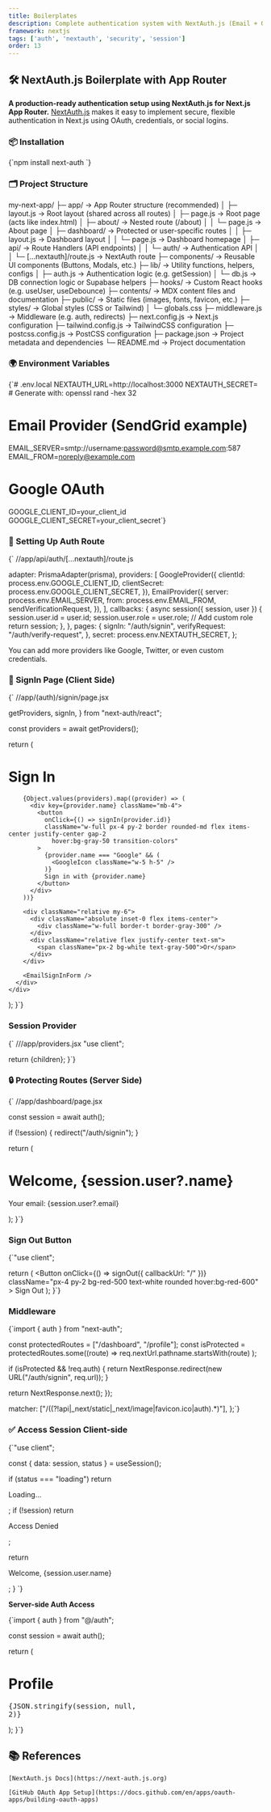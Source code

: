 ```yaml
---
title: Boilerplates
description: Complete authentication system with NextAuth.js (Email + OAuth)
framework: nextjs
tags: ['auth', 'nextauth', 'security', 'session']
order: 13
---
```


## 🛠️ NextAuth.js Boilerplate with App Router

**A production-ready authentication setup using NextAuth.js for Next.js App Router.**
<ProTip> 
[NextAuth.js](https://next-auth.js.org) makes it easy to implement secure, flexible authentication in Next.js using OAuth, credentials, or social logins. 
</ProTip>

### 📦 Installation

<CodeBlock language="md">
{`npm install next-auth
`}
</CodeBlock>

### 🗂️ Project Structure

<FileStructure>
my-next-app/
├─ app/                      → App Router structure (recommended)
│  ├─ layout.js              → Root layout (shared across all routes)
│  ├─ page.js                → Root page (acts like index.html)
│  ├─ about/                 → Nested route (/about)
│  │  └─ page.js             → About page
│  ├─ dashboard/             → Protected or user-specific routes
│  │  ├─ layout.js           → Dashboard layout
│  │  └─ page.js             → Dashboard homepage
│  ├─ api/                   → Route Handlers (API endpoints)
│  │  └─ auth/               → Authentication API
│  │     └─ [...nextauth]/route.js → NextAuth route
├─ components/               → Reusable UI components (Buttons, Modals, etc.)
├─ lib/                      → Utility functions, helpers, configs
│  ├─ auth.js                → Authentication logic (e.g. getSession)
│  └─ db.js                  → DB connection logic or Supabase helpers
├─ hooks/                    → Custom React hooks (e.g. useUser, useDebounce)
├─ contents/                 → MDX content files and documentation
├─ public/                   → Static files (images, fonts, favicon, etc.)
├─ styles/                   → Global styles (CSS or Tailwind)
│  └─ globals.css
├─ middleware.js             → Middleware (e.g. auth, redirects)
├─ next.config.js            → Next.js configuration
├─ tailwind.config.js        → TailwindCSS configuration
├─ postcss.config.js         → PostCSS configuration
├─ package.json              → Project metadata and dependencies
└─ README.md                 → Project documentation

</FileStructure>

### 🌍 Environment Variables

<CodeBlock language="md">
{`# .env.local
NEXTAUTH_URL=http://localhost:3000
NEXTAUTH_SECRET= # Generate with: openssl rand -hex 32

# Email Provider (SendGrid example)
EMAIL_SERVER=smtp://username:password@smtp.example.com:587
EMAIL_FROM=noreply@example.com

# Google OAuth
GOOGLE_CLIENT_ID=your_client_id
GOOGLE_CLIENT_SECRET=your_client_secret`}
</CodeBlock>

### 🔐 Setting Up Auth Route

<CodeBlock language="js">
{`
//app/api/auth/[...nextauth]/route.js


  adapter: PrismaAdapter(prisma),
  providers: [
    GoogleProvider({
      clientId: process.env.GOOGLE_CLIENT_ID,
      clientSecret: process.env.GOOGLE_CLIENT_SECRET,
    }),
    EmailProvider({
      server: process.env.EMAIL_SERVER,
      from: process.env.EMAIL_FROM,
      sendVerificationRequest,
    }),
  ],
  callbacks: {
    async session({ session, user }) {
      session.user.id = user.id;
      session.user.role = user.role; // Add custom role
      return session;
    },
  },
  pages: {
    signIn: "/auth/signin",
    verifyRequest: "/auth/verify-request",
  },
  secret: process.env.NEXTAUTH_SECRET,
};

</CodeBlock>

<Callout type="tip">You can add more providers like Google, Twitter, or even custom credentials.</Callout>


### 💼 SignIn Page (Client Side)


<CodeBlock language="jsx">
{`
//app/(auth)/signin/page.jsx

  getProviders, 
  signIn, 
} from "next-auth/react";

  const providers = await getProviders();
  
  return (
    <div className="min-h-screen flex items-center justify-center bg-gray-50">
      <div className="bg-white p-8 rounded-lg shadow-md w-96">
        <h1 className="text-2xl font-bold mb-6 text-center">Sign In</h1>
        
        {Object.values(providers).map((provider) => (
          <div key={provider.name} className="mb-4">
            <button
              onClick={() => signIn(provider.id)}
              className="w-full px-4 py-2 border rounded-md flex items-center justify-center gap-2
                hover:bg-gray-50 transition-colors"
            >
              {provider.name === "Google" && (
                <GoogleIcon className="w-5 h-5" />
              )}
              Sign in with {provider.name}
            </button>
          </div>
        ))}
        
        <div className="relative my-6">
          <div className="absolute inset-0 flex items-center">
            <div className="w-full border-t border-gray-300" />
          </div>
          <div className="relative flex justify-center text-sm">
            <span className="px-2 bg-white text-gray-500">Or</span>
          </div>
        </div>
        
        <EmailSignInForm />
      </div>
    </div>
  );
}`}
</CodeBlock>

### Session Provider

<CodeBlock language="jsx">
{`
///app/providers.jsx
"use client";


  return <SessionProvider>{children}</SessionProvider>;
}`}
</CodeBlock>

### 🔒 Protecting Routes (Server Side)

<CodeBlock language="jsx">
{`
//app/dashboard/page.jsx


  const session = await auth();
  
  if (!session) {
    redirect("/auth/signin");
  }

  return (
    <div>
      <h1>Welcome, {session.user?.name}</h1>
      <p>Your email: {session.user?.email}</p>
      <SignOutButton />
    </div>
  );
}`}
</CodeBlock>

### Sign Out Button

<CodeBlock language="jsx">
{`"use client";

  return (
    <Button
      onClick={() => signOut({ callbackUrl: "/" })}
      className="px-4 py-2 bg-red-500 text-white rounded hover:bg-red-600"
    >
      Sign Out
    </Button>
  );
}`}
</CodeBlock>

###  Middleware
<CodeBlock language="js">
{`import { auth } from "next-auth";

  const protectedRoutes = ["/dashboard", "/profile"];
  const isProtected = protectedRoutes.some((route) =>
    req.nextUrl.pathname.startsWith(route)
  );

  if (isProtected && !req.auth) {
    return NextResponse.redirect(new URL("/auth/signin", req.url));
  }

  return NextResponse.next();
});

  matcher: ["/((?!api|_next/static|_next/image|favicon.ico|auth).*)"],
};`}
</CodeBlock>

### ✅ Access Session Client-side

<CodeBlock language="jsx">
{`"use client";

  const { data: session, status } = useSession();

  if (status === "loading") return <p>Loading...</p>;
  if (!session) return <p>Access Denied</p>;

  return <p>Welcome, {session.user.name}</p>;
}
`}
</CodeBlock>

**Server-side Auth Access**

<CodeBlock language="jsx">
{`import { auth } from "@/auth";

  const session = await auth();
  
  return (
    <div>
      <h1>Profile</h1>
      <pre>{JSON.stringify(session, null, 2)}</pre>
    </div>
  );
}`}
</CodeBlock>

## 📚 References

    [NextAuth.js Docs](https://next-auth.js.org)

    [GitHub OAuth App Setup](https://docs.github.com/en/apps/oauth-apps/building-oauth-apps)